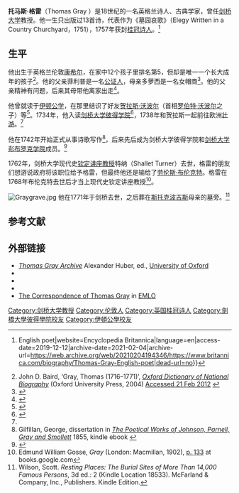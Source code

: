 {{Infobox writer
| name        = Thomas Gray
| image       = PortraitThomasGrayByJohnGilesEccart1747to1748.jpg
| caption     = 1747–1748年像
| birth_date  = {{birth date|1716|12|26|df=y}}
| birth_place = 英格兰伦敦[[康希尔|康希尔]]
| death_date  = {{death date and age|1771|7|30|1716|12|26|df=yes}}
| death_place = 英格兰[[剑桥|剑桥]]
| alma_mater  = [[剑桥大学彼得学院|剑桥大学彼得学院]]
| occupation  = 
}}

'''托马斯·格雷'''（Thomas Gray {{bd|1716年|12月26日|1771年|7月30日}}）是18世纪的一名英格兰诗人、古典学家，曾任[[剑桥大学|剑桥大学]]教授。他一生只出版过13首诗，代表作为《墓园哀歌》（Elegy Written in a Country Churchyard，1751），1757年获封[[桂冠诗人|桂冠诗人]]。<ref>{{Cite web|url=https://www.britannica.com/biography/Thomas-Gray-English-poet|title=Thomas Gray {{!}} English poet|website=Encyclopedia Britannica|language=en|access-date=2019-12-12|archive-date=2021-02-04|archive-url=https://web.archive.org/web/20210204194346/https://www.britannica.com/biography/Thomas-Gray-English-poet|dead-url=no}}</ref>

==生平==
他出生于英格兰伦敦[[康希尔|康希尔]]，在家中12个孩子里排名第5，但却是唯一一个长大成年的孩子<ref name="ODNB">John D. Baird, ‘Gray, Thomas (1716–1771)’, ''[[Oxford_Dictionary_of_National_Biography|Oxford Dictionary of National Biography]]'' (Oxford University Press, 2004) [http://www.oxforddnb.com/view/article/11356 Accessed 21 Feb 2012] {{Wayback|url=http://www.oxforddnb.com/view/article/11356 |date=20160121160016 }}</ref>。他的父亲菲利普是一名[[公证人|公证人]]，母亲多萝西是一名女帽商<ref name="Broadview Press">{{cite book|title=The Broadview Anthology of British Literature|publisher=Broadview Press|pages=1516–1517|url=https://books.google.com/books?id=UGxegEzVNJEC|edition=Second|editor=Joseph Black}}</ref>。他的父亲精神有问题，后来其母带他离家出走<ref>{{cite book|title=The Cambridge History of English and American Literature in 18 Volumes|chapter-url=http://www.bartleby.com/220/0601.html|edition=Volume 10|editor=A. W. Ward & A. R. Waller|accessdate=15 April 2014|chapter=Gray's Family and Life|archive-date=2018-02-22|archive-url=https://web.archive.org/web/20180222145430/http://www.bartleby.com/220/0601.html|dead-url=no}}</ref>。

他曾就读于[[伊顿公学|伊顿公学]]，在那里结识了好友[[贺拉斯·沃波尔|贺拉斯·沃波尔]]（首相[[罗伯特·沃波尔|罗伯特·沃波尔]]之子）等<ref>{{cite book|title=The Cambridge History of English and American Literature in 18 Volumes|url=http://www.bartleby.com/220/0601.html|edition=Volume 10|editor=A. W. Ward & A. R. Waller|accessdate=15 April 2014|archive-date=2018-02-22|archive-url=https://web.archive.org/web/20180222145430/http://www.bartleby.com/220/0601.html|dead-url=no}}</ref>。1734年，他入读[[剑桥大学彼得学院|剑桥大学彼得学院]]<ref>{{acad|GRY734T2|Thomas Gray}}</ref>，1738年和贺拉斯一起前往欧洲[[壮游|壮游]]。<ref name="Broadview Press"/>

他在1742年开始正式从事诗歌写作<ref>Gilfillan, George, dissertation in ''[http://www.gutenberg.org/cache/epub/11254/pg11254.txt The Poetical Works of Johnson, Parnell, Gray and Smollett]'' 1855, kindle ebook {{ASIN|B004TQHGGE}}</ref>，后来先后成为剑桥大学彼得学院和[[剑桥大学彭布罗克学院|剑桥大学彭布罗克学院]]成员。<ref>{{cite web|url=http://www.britannica.com/EBchecked/topic/242642/Thomas-Gray|title=Britannica Article|last=|first=|date=|website=|accessdate=15 April 2014|archive-date=2015-04-29|archive-url=https://web.archive.org/web/20150429122505/http://www.britannica.com/EBchecked/topic/242642/Thomas-Gray|dead-url=no}}</ref>

1762年，剑桥大学现代史[[钦定讲座教授|钦定讲座教授]]特纳（Shallet Turner）去世，格雷的朋友们想游说政府将该职位给予格雷，但最终他还是输给了[[劳伦斯·布伦克特|劳伦斯·布伦克特]]。格雷在1768年布伦克特去世后才当上现代史钦定讲座教授<ref>Edmund William Gosse, ''Gray'' (London: Macmillan, 1902), [https://books.google.com/books?id=bZ2FNDVX9JcC&pg=PT133#v=onepage&q=&f=false p. 133] at books.google.com</ref>。

[[File:Graygrave.jpg|thumb]]
他在1771年于剑桥去世，之后葬在[[斯托克波吉斯|斯托克波吉斯]]母亲的墓旁。<ref>Wilson, Scott. ''Resting Places: The Burial Sites of More Than 14,000 Famous Persons'', 3d ed.: 2 (Kindle Location 18533). McFarland & Company, Inc., Publishers. Kindle Edition.</ref>

==参考文献==
{{Reflist|30em}}

==外部链接==

* [http://www.thomasgray.org/ ''Thomas Gray Archive''] {{Wayback|url=http://www.thomasgray.org/ |date=20210218110720 }} Alexander Huber, ed., [[University_of_Oxford|University of Oxford]]
* {{Gutenberg author |id=Gray,+Thomas+(1716-1771) | name=Thomas Gray}}
* {{Internet Archive author |sname=Thomas Gray}}
* {{Librivox author |id=536}}
*[http://emlo.bodleian.ox.ac.uk/blog/?catalogue=thomas-gray The Correspondence of Thomas Gray] in [[EMLO|EMLO]]

{{Authority control}}

{{DEFAULTSORT:Gray, Thomas}}
[[Category:剑桥大学教授|Category:剑桥大学教授]]
[[Category:伦敦人|Category:伦敦人]]
[[Category:英国桂冠诗人|Category:英国桂冠诗人]]
[[Category:劍橋大學彼得學院校友|Category:劍橋大學彼得學院校友]]
[[Category:伊頓公學校友|Category:伊頓公學校友]]